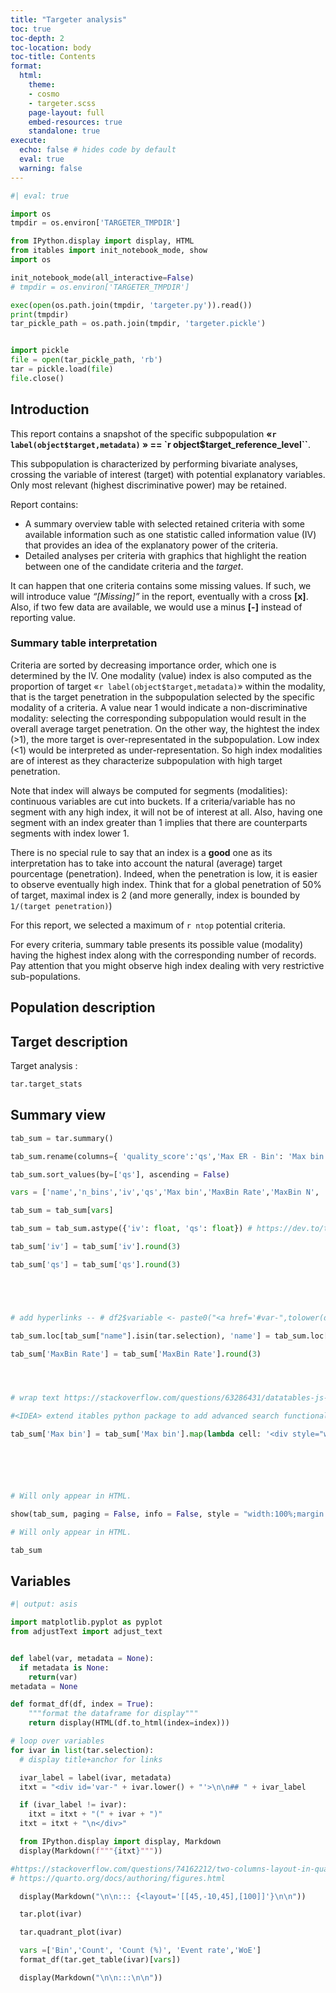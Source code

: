 ```yaml
---
title: "Targeter analysis"
toc: true
toc-depth: 2
toc-location: body
toc-title: Contents
format:
  html:
    theme:
    - cosmo
    - targeter.scss
    page-layout: full
    embed-resources: true
    standalone: true
execute:
  echo: false # hides code by default
  eval: true
  warning: false
---
```





```python
#| eval: true


```




```python
import os
tmpdir = os.environ['TARGETER_TMPDIR']

```
```python
from IPython.display import display, HTML
from itables import init_notebook_mode, show
import os

init_notebook_mode(all_interactive=False)
# tmpdir = os.environ['TARGETER_TMPDIR']

exec(open(os.path.join(tmpdir, 'targeter.py')).read())
print(tmpdir)
tar_pickle_path = os.path.join(tmpdir, 'targeter.pickle')


import pickle
file = open(tar_pickle_path, 'rb')
tar = pickle.load(file)
file.close()

```

\newpage

## Introduction

This report contains a snapshot of the specific subpopulation **«`r label(object$target,metadata)` » == `r object$target_reference_level``**. 

This subpopulation is characterized by  performing bivariate analyses, crossing the variable of interest (target) with  potential explanatory variables. Only most relevant (highest discriminative power) may be retained.

Report contains:

*   A summary overview table with selected retained criteria with some available information such as one statistic called information value (IV) that provides an idea of the explanatory power of the criteria.
*   Detailed analyses per criteria with graphics that highlight the reation between one of the candidate criteria and the _target_.

It can happen that one criteria contains some missing values. If such, we will introduce value *"[Missing]"* in the report, eventually with a cross **[x]**. Also, if two few data are available, we would use a minus **[-]** instead of reporting value. 

### Summary table interpretation

Criteria are sorted by decreasing importance order, which one is determined by the IV. 
One modality (value) index is also computed as the proportion of target «`r label(object$target,metadata)`» within the modality, that is the target penetration in the subpopulation selected by the specific modality of a criteria. A value near 1 would indicate a non-discriminative modality: selecting the corresponding subpopulation would result in the overall average target penetration. On the other way, the hightest the index (>1), the more target is over-representated in the subpopulation. Low index (<1) would be interpreted as under-representation. So high index modalities are of interest as they characterize subpopulation with high target penetration.

Note that index will always be computed for segments (modalities): continuous variables are cut into buckets. If a criteria/variable has no segment with any high index, it will not be of interest at all. Also, having one segment with an index  greater than 1 implies that there are counterparts segments with index lower 1.

There is no special rule to say that an index is a __good__ one as its interpretation has to take into account the natural (average) target pourcentage (penetration). Indeed, when the penetration is low, it is easier to observe eventually high index. Think that for a global penetration of 50% of target, maximal index is 2 (and more generally, index is bounded by `1/(target penetration)`)

For this report, we selected a maximum of  `r ntop` potential criteria.

For every criteria, summary table presents its possible value (modality) having the highest index along with the corresponding number of records. Pay attention that you might observe high index dealing with very restrictive sub-populations.

## Population description



## Target description
Target analysis :
```python
tar.target_stats
```

## Summary view

```python

tab_sum = tar.summary()

tab_sum.rename(columns={ 'quality_score':'qs','Max ER - Bin': 'Max bin','Max Event Rate':'MaxBin Rate','Max ER - Count':'MaxBin N', 'Selected':'Selected'}, inplace = True)

tab_sum.sort_values(by=['qs'], ascending = False)

vars = ['name','n_bins','iv','qs','Max bin','MaxBin Rate','MaxBin N', 'Selected']

tab_sum = tab_sum[vars]

tab_sum = tab_sum.astype({'iv': float, 'qs': float}) # https://dev.to/theolakusibe/solving-attributeerror-float-object-has-no-attribute-rint-4la#:~:text=Solution%20To%20convert%20the%20column%20with%20a%20mixed,by%20using%20the%20pandas.DataFrame.astype%20function%2C%20as%20illustrated%20below

tab_sum['iv'] = tab_sum['iv'].round(3)

tab_sum['qs'] = tab_sum['qs'].round(3)





# add hyperlinks -- # df2$variable <- paste0("<a href='#var-",tolower(df2$variable),"'>",df2$variable,"</a>")

tab_sum.loc[tab_sum["name"].isin(tar.selection), 'name'] = tab_sum.loc[tab_sum["name"].isin(tar.selection), 'name'].map(lambda cell: "<a href='#var-" + cell.lower() + "'>" + cell + "</a>")

tab_sum['MaxBin Rate'] = tab_sum['MaxBin Rate'].round(3)




# wrap text https://stackoverflow.com/questions/63286431/datatables-js-not-wrapping-cell-text#:~:text=You%20can%20try%20creating%20a%20class%20and%20then,data%20%2B%20%22%3C%2Fdiv%3E%22%3B%20%7D%2C%20targets%3A%202%20%7D%20%5D

#<IDEA> extend itables python package to add advanced search functionality

tab_sum['Max bin'] = tab_sum['Max bin'].map(lambda cell: '<div style="white-space: normal;">'+cell+"<div>")







```




<!--https://quarto.org/docs/authoring/conditional.html-->

::: {.content-visible when-format="html"}

```python

# Will only appear in HTML.

show(tab_sum, paging = False, info = False, style = "width:100%;margin:auto")

```

:::






::: {.content-visible unless-format="html"}

```python

# Will only appear in HTML.

tab_sum

```

:::


## Variables

```python
#| output: asis

import matplotlib.pyplot as pyplot
from adjustText import adjust_text


def label(var, metadata = None):
  if metadata is None:
    return(var)
metadata = None

def format_df(df, index = True):
    """format the dataframe for display"""
    return display(HTML(df.to_html(index=index)))

# loop over variables
for ivar in list(tar.selection):
  # display title+anchor for links

  ivar_label = label(ivar, metadata)
  itxt = "<div id='var-" + ivar.lower() + "'>\n\n## " + ivar_label

  if (ivar_label != ivar):
    itxt = itxt + "(" + ivar + ")"
  itxt = itxt + "\n</div>"

  from IPython.display import display, Markdown
  display(Markdown(f"""{itxt}"""))

#https://stackoverflow.com/questions/74162212/two-columns-layout-in-quarto
# https://quarto.org/docs/authoring/figures.html

  display(Markdown("\n\n::: {<layout='[[45,-10,45],[100]]'}\n\n"))

  tar.plot(ivar)

  tar.quadrant_plot(ivar)

  vars =['Bin','Count', 'Count (%)', 'Event rate','WoE']
  format_df(tar.get_table(ivar)[vars])

  display(Markdown("\n\n:::\n\n"))

```